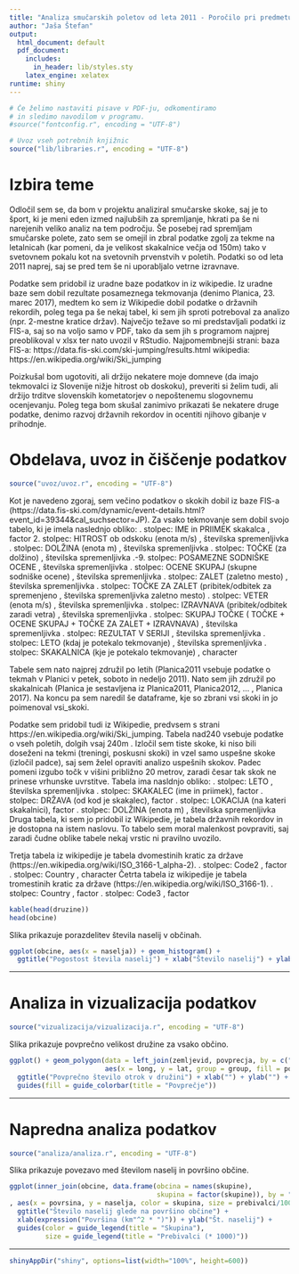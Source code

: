 ```yaml
---
title: "Analiza smučarskih poletov od leta 2011 - Poročilo pri predmetu Analiza podatkov s programom R"
author: "Jaša Štefan"
output:
  html_document: default
  pdf_document:
    includes:
      in_header: lib/styles.sty
    latex_engine: xelatex
runtime: shiny
---
```


```r
# Če želimo nastaviti pisave v PDF-ju, odkomentiramo
# in sledimo navodilom v programu.
#source("fontconfig.r", encoding = "UTF-8")

# Uvoz vseh potrebnih knjižnic
source("lib/libraries.r", encoding = "UTF-8")
```

# Izbira teme
Odločil sem se, da bom v projektu analiziral smučarske skoke, saj je to šport, ki je meni eden izmed najlubših za spremljanje, hkrati pa še ni narejenih veliko analiz na tem področju. Še posebej rad spremljam smučarske polete, zato sem se omejil in zbral podatke zgolj za tekme na letalnicah (kar pomeni, da je velikost skakalnice večja od 150m) tako v svetovnem pokalu kot na svetovnih prvenstvih v poletih. Podatki so od leta 2011 naprej, saj se pred tem še ni uporabljalo vetrne izravnave. 

Podatke sem pridobil iz uradne baze podatkov in iz wikipedie. Iz uradne baze sem dobil rezultate posameznega tekmovanja (denimo Planica, 23. marec 2017), medtem ko sem iz Wikipedie dobil podatke o državnih rekordih, poleg tega pa še nekaj tabel, ki sem jih sproti potreboval za analizo (npr. 2-mestne kratice držav). Največjo težave so mi predstavljali podatki iz FIS-a, saj so na voljo samo v PDF, tako da sem jih s programom najprej preoblikoval v xlsx ter nato uvozil v RStudio.
Najpomembnejši strani:
    baza FIS-a: https://data.fis-ski.com/ski-jumping/results.html
    wikipedia: https://en.wikipedia.org/wiki/Ski_jumping

Poizkušal bom ugotoviti, ali držijo nekatere moje domneve (da imajo tekmovalci iz Slovenije nižje hitrost ob doskoku), preveriti si želim tudi, ali držijo trditve slovenskih kometatorjev o nepoštenemu slogovnemu ocenjevanju. Poleg tega bom skušal zanimivo prikazati še nekatere druge podatke, denimo razvoj državnih rekordov in ocentiti njihovo gibanje v prihodnje.


# Obdelava, uvoz in čiščenje podatkov

```r
source("uvoz/uvoz.r", encoding = "UTF-8")
```

Kot je navedeno zgoraj, sem večino podatkov o skokih dobil iz baze FIS-a (https://data.fis-ski.com/dynamic/event-details.html?event_id=39344&cal_suchsector=JP). Za vsako tekmovanje sem dobil svojo tabelo, ki je imela naslednjo obliko: \n
    1. stolpec: IME in PRIIMEK skakalca , factor
    2. stolpec: HITROST ob odskoku (enota m/s) , številska spremenljivka \n
    3. stolpec: DOLŽINA (enota m) , številska spremenljivka \n
    4. stolpec: TOČKE (za dolžino) , številska spremenljivka \n
    5.-9. stolpec: POSAMEZNE SODNIŠKE OCENE , številska spremenljivka \n
    10. stolpec: OCENE SKUPAJ (skupne sodniške ocene) , številska spremenljivka \n
    11. stolpec: ZALET (zaletno mesto) , številska spremenljivka \n
    12. stolpec: TOČKE ZA ZALET (pribitek/odbitek za spremenjeno , številska spremenljivka zaletno mesto) \n
    13. stolpec: VETER (enota m/s) , številska spremenljivka \n
    14. stolpec: IZRAVNAVA (pribitek/odbitek zaradi vetra) , številska spremenljivka \n
    15. stolpec: SKUPAJ TOČKE ( TOČKE + OCENE SKUPAJ + TOČKE ZA ZALET + IZRAVNAVA) , številska spremenljivka \n
    16. stolpec: REZULTAT V SERIJI , številska spremenljivka \n
    17. stolpec: LETO (kdaj je potekalo tekmovanje) , številska spremenljivka \n
    18. stolpec: SKAKALNICA (kje je potekalo tekmovanje) , character \n
    
Tabele sem nato najprej združil po letih (Planica2011 vsebuje podatke o tekmah v Planici v petek, soboto in nedeljo 2011). Nato sem jih združil po skakalnicah (Planica je sestavljena iz Planica2011, Planica2012, ... , Planica 2017). Na koncu pa sem naredil še dataframe, kje so zbrani vsi skoki in jo poimenoval vsi_skoki.

Podatke sem pridobil tudi iz Wikipedie, predvsem s strani https://en.wikipedia.org/wiki/Ski_jumping.
Tabela nad240 vsebuje podatke o vseh poletih, dolgih vsaj 240m . Izločil sem tiste skoke, ki niso bili doseženi na tekmi (treningi, poskusni skoki) in vzel samo uspešne skoke (izločil padce), saj sem želel opraviti analizo uspešnih skokov. Padec pomeni izgubo točk v višini približno 20 metrov, zaradi česar tak skok ne prinese vrhunske uvrstitve.
Tabela ima nasldnjo obliko:  \n
    1. stolpec: LETO , številska spremenljivka \n
    2. stolpec: SKAKALEC (ime in priimek), factor \n
    3. stolpec: DRŽAVA (od kod je skakalec), factor \n
    4. stolpec: LOKACIJA (na kateri skakalnici), factor \n
    5. stolpec: DOLŽINA (enota m) , številska spremenljivka \n   
Druga tabela, ki sem jo pridobil iz Wikipedie, je tabela državnih rekordov in je dostopna na istem naslovu. To tabelo sem moral malenkost povpraviti, saj zaradi čudne oblike tabele nekaj vrstic ni pravilno uvozilo.

Tretja tabela iz wikipedije je tabela dvomestinih kratic za države (https://en.wikipedia.org/wiki/ISO_3166-1_alpha-2).  \n
    1. stolpec: Code2 , factor  \n
    2. stolpec: Country , character  \n
Četrta tabela iz wikipedije je tabela tromestinih kratic za države (https://en.wikipedia.org/wiki/ISO_3166-1). \n
    1. stolpec: Country , factor \n
    2. stolpec: Code3 , factor \n
    
```r
kable(head(druzine))
head(obcine)
```

Slika \ref{fig:histogram} prikazuje porazdelitev števila naselij v občinah.

```r
ggplot(obcine, aes(x = naselja)) + geom_histogram() +
  ggtitle("Pogostost števila naselij") + xlab("Število naselij") + ylab("Število občin")
```

***

# Analiza in vizualizacija podatkov

```r
source("vizualizacija/vizualizacija.r", encoding = "UTF-8")
```

Slika \ref{fig:zemljevid} prikazuje povprečno velikost družine za vsako občino.

```r
ggplot() + geom_polygon(data = left_join(zemljevid, povprecja, by = c("OB_UIME" = "obcina")),
                        aes(x = long, y = lat, group = group, fill = povprecje)) +
  ggtitle("Povprečno število otrok v družini") + xlab("") + ylab("") +
  guides(fill = guide_colorbar(title = "Povprečje"))
```

***

# Napredna analiza podatkov

```r
source("analiza/analiza.r", encoding = "UTF-8")
```

Slika \ref{fig:graf} prikazuje povezavo med številom naselij in površino občine.

```r
ggplot(inner_join(obcine, data.frame(obcina = names(skupine),
                                     skupina = factor(skupine)), by = "obcina")
, aes(x = povrsina, y = naselja, color = skupina, size = prebivalci/1000)) + geom_point() +
  ggtitle("Število naselij glede na površino občine") +
  xlab(expression("Površina (km"^2 * ")")) + ylab("Št. naselij") +
  guides(color = guide_legend(title = "Skupina"),
         size = guide_legend(title = "Prebivalci (* 1000)"))
```

***

```r
shinyAppDir("shiny", options=list(width="100%", height=600))
```
